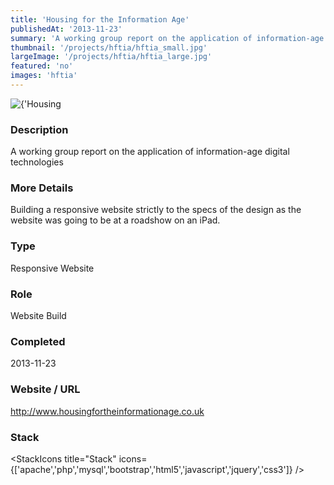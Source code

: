 ```yaml
---
title: 'Housing for the Information Age'
publishedAt: '2013-11-23'
summary: 'A working group report on the application of information-age digital technologies'
thumbnail: '/projects/hftia/hftia_small.jpg'
largeImage: '/projects/hftia/hftia_large.jpg'
featured: 'no'
images: 'hftia'
---
```


<div className="relative w-full h-[400px] sm:h-[600px] md:h-[760px] lg:h-[920px]">
  <Image
    alt={'Housing for the Information Age'}
    src={'/projects/hftia/hftia.jpg'}
    sizes="(max-width: 640px) 100%, 100%"
    fill={true}
    priority
    style={{
      objectFit: 'contain'
    }}
  />
</div>

### Description

A working group report on the application of information-age digital technologies

### More Details

Building a responsive website strictly to the specs of the design as the website was going to be at a roadshow on an iPad.

### Type

Responsive Website

### Role

Website Build

### Completed
2013-11-23

### Website / URL
http://www.housingfortheinformationage.co.uk


### Stack

<StackIcons
  title="Stack"
  icons={['apache','php','mysql','bootstrap','html5','javascript','jquery','css3']}
  />

